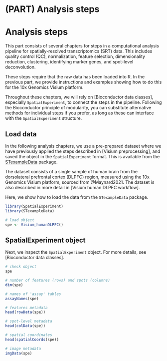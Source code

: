# (PART) Analysis steps {-}

# Analysis steps

This part consists of several chapters for steps in a computational analysis pipeline for spatially-resolved transcriptomics (SRT) data. This includes quality control (QC), normalization, feature selection, dimensionality reduction, clustering, identifying marker genes, and spot-level deconvolution.

These steps require that the raw data has been loaded into R. In the previous part, we provide instructions and examples showing how to do this for the 10x Genomics Visium platform.

Throughout these chapters, we will rely on [Bioconductor data classes], especially `SpatialExperiment`, to connect the steps in the pipeline. Following the Bioconductor principle of modularity, you can substitute alternative methods for individual steps if you prefer, as long as these can interface with the `SpatialExperiment` structure.


## Load data

In the following analysis chapters, we use a pre-prepared dataset where we have previously applied the steps described in [Visium preprocessing], and saved the object in the `SpatialExperiment` format. This is available from the [STexampleData](https://bioconductor.org/packages/STexampleData) package.

The dataset consists of a single sample of human brain from the dorsolateral prefrontal cortex (DLPFC) region, measured using the 10x Genomics Visium platform, sourced from @Maynard2021. The dataset is also described in more detail in [Visium human DLPFC workflow].

Here, we show how to load the data from the `STexampleData` package.

```r
library(SpatialExperiment)
library(STexampleData)

# load object
spe <- Visium_humanDLPFC()
```


## SpatialExperiment object

Next, we inspect the `SpatialExperiment` object. For more details, see [Bioconductor data classes].

```r
# check object
spe

# number of features (rows) and spots (columns)
dim(spe)

# names of 'assay' tables
assayNames(spe)

# features metadata
head(rowData(spe))

# spot-level metadata
head(colData(spe))

# spatial coordinates
head(spatialCoords(spe))

# image metadata
imgData(spe)
```

